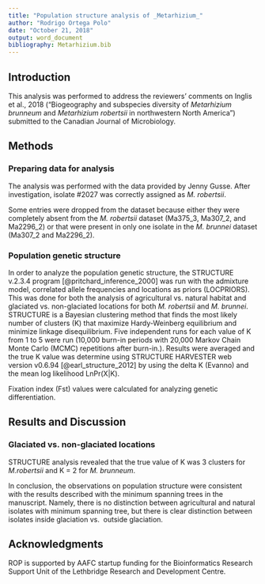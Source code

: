 ```yaml
---
title: "Population structure analysis of _Metarhizium_"
author: "Rodrigo Ortega Polo"
date: "October 21, 2018"
output: word_document
bibliography: Metarhizium.bib
---
```


## Introduction

This analysis was performed to address the reviewers' comments on
Inglis et al., 2018 ("Biogeography and subspecies diversity of 
_Metarhizium brunneum_ and _Metarhizium robertsii_ in northwestern 
North America") submitted to the Canadian Journal of Microbiology.


## Methods

### Preparing data for analysis

The analysis was performed with the data provided by Jenny Gusse. After investigation,
isolate #2027 was correctly assigned as _M. robertsii_.

Some entries were dropped from the dataset because either they were completely absent from the _M. robertsii_
dataset (Ma375_3, Ma307_2, and Ma2296_2) or that were present in only one isolate in the _M. brunnei_ dataset (Ma307_2 and Ma2296_2).

### Population genetic structure

In order to analyze the population genetic structure, the STRUCTURE v.2.3.4 program 
[@pritchard_inference_2000] was run with the admixture model, 
correlated allele frequencies and locations as priors (LOCPRIORS). This was done for 
both the analysis of agricultural vs. natural habitat and glaciated vs. non-glaciated locations for both
_M. robertsii_ and _M. brunnei_. 
STRUCTURE is a Bayesian clustering method that finds the most likely number of clusters (K) 
that maximize Hardy-Weinberg equilibrium and minimize linkage disequilibrium. 
Five independent runs for each value of K from 1 to 5 were 
run (10,000 burn-in periods with 20,000 Markov Chain Monte Carlo (MCMC) repetitions after 
burn-in.). Results were averaged and the true K value was determine using STRUCTURE HARVESTER web version 
v0.6.94 [@earl_structure_2012] by using the delta K (Evanno) and the mean log likelihood LnPr(X|K).

Fixation index (Fst) values were calculated for analyzing genetic differentiation.

## Results and Discussion

### Glaciated vs. non-glaciated locations

STRUCTURE analysis revealed that the true value of K was 3 clusters for 
_M.robertsii_ and K = 2 for _M. brunneum_.

In conclusion, the observations on population structure were 
consistent with the results described with the minimum spanning trees 
in the manuscript. Namely, there is no distinction between 
agricultural and natural isolates with minimum spanning tree, but 
there is clear distinction between isolates inside glaciation vs. 
outside glaciation.

## Acknowledgments

ROP is supported by AAFC startup funding for the Bioinformatics Research Support Unit of the Lethbridge Research and Development Centre.
